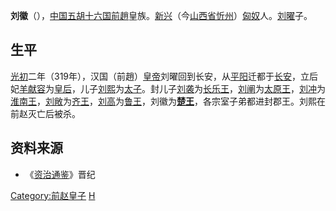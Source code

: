 '''刘徽'''（{{bd|？||？||catIdx=L}}），[[中国|中国]][[五胡十六国|五胡十六国]][[前趙|前趙]]皇族。[[新興郡_(建安)|新兴]]（今[[山西省|山西省]][[忻州|忻州]]）[[匈奴|匈奴]]人。[[刘曜|刘曜]]子。
== 生平 ==
[[光初|光初]]二年（319年），汉国（前趙）[[皇帝|皇帝]]刘曜回到长安，从[[平阳|平阳]]迁都于[[长安|长安]]，立后妃[[羊献容|羊献容]]为[[皇后|皇后]]，儿子[[刘熙|刘熙]]为[[太子|太子]]。封儿子[[刘袭_(前赵)|刘袭]]为[[长乐王|长乐王]]，[[刘阐_(前赵)|刘阐]]为[[太原王|太原王]]，[[劉沖_(前趙)|刘冲]]为[[淮南王|淮南王]]，[[劉敞_(前趙)|刘敞]]为[[齐王|齐王]]，[[劉高_(前趙)|刘高]]为[[鲁王|鲁王]]，刘徽为'''[[楚王|楚王]]'''，各宗室子弟都进封郡王。刘熙在前赵灭亡后被杀。

==资料来源==
*《[[资治通鉴|资治通鉴]]》晋纪

[[Category:前赵皇子|Category:前赵皇子]]
[[Category:劉姓|H]]